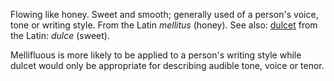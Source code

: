 Flowing like honey.  Sweet and smooth; generally used of a person's voice, tone or writing style.  From the Latin ''mellitus'' (honey).  See also: [[dulcet]] from the Latin: ''dulce'' (sweet).

Mellifluous is more likely to be applied to a person's writing style while dulcet would only be appropriate for describing audible tone, voice or tenor.
